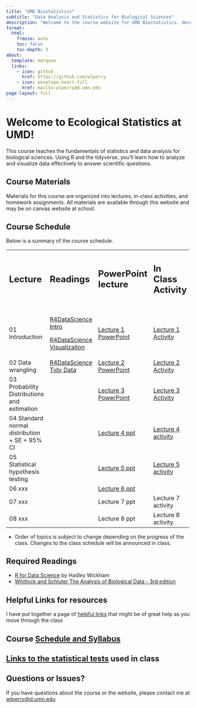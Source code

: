```yaml
---
title: "UMD Biostatistics"
subtitle: "Data Analysis and Statistics for Biological Sciences"
description: "Welcome to the course website for UMD Biostatistics. Here you'll find the syllabus, schedule, lecture materials, activities, and assignments."
format: 
  html:
    freeze: auto
    toc: false
    toc-depth: 3
about:
  template: marquee
  links:
    - icon: github
      href: https://github.com/wlperry
    - icon: envelope-heart-fill
      href: mailto:wlperry@d.umn.edu
page-layout: full
---
```


# Welcome to Ecological Statistics at UMD!

This course teaches the fundamentals of statistics and data analysis for biological sciences. Using R and the tidyverse, you'll learn how to analyze and visualize data effectively to answer scientific questions.

## Course Materials

Materials for this course are organized into lectures, in-class activities, and homework assignments. All materials are available through this website and may be on canvas website at school.

## Course Schedule

Below is a summary of the course schedule.

+-----------------------------------------------+---------------------------------------------------------------------------+--------------------------------------------------------------------------+--------------------------------------------------------------------------------+----------------------------------------------------------------+----------+
| ## **Lecture**                                | ## **Readings**                                                           | ## **PowerPoint lecture**                                                | ## **In Class Activity**                                                       | ## **Homework**                                                |          |
|                                               |                                                                           |                                                                          |                                                                                |                                                                |          |
| ##                                            | ##                                                                        | ##                                                                       | ##                                                                             | ##                                                             |          |
+-----------------------------------------------+---------------------------------------------------------------------------+--------------------------------------------------------------------------+--------------------------------------------------------------------------------+----------------------------------------------------------------+----------+
| 01 Introduction                               | [R4DataScience Intro](https://r4ds.hadley.nz/intro.html)                  | [Lecture 1 PowerPoint](lectures/lecture_01/01_1_lecture_powerpoint.qmd)  | [Lecture 1 Activity](lectures/lecture_01/01_2_class_activity_pine_needles.qmd) | [Week 1 Homework](lectures/lecture_01/01_03_take_homework.qmd) |          |
|                                               |                                                                           |                                                                          |                                                                                |                                                                |          |
|                                               | [R4DataScience Visualizaiton](https://r4ds.hadley.nz/data-visualize.html) |                                                                          |                                                                                |                                                                |          |
+-----------------------------------------------+---------------------------------------------------------------------------+--------------------------------------------------------------------------+--------------------------------------------------------------------------------+----------------------------------------------------------------+----------+
| 02 Data wrangling                             | [R4DataScience Tidy Data](https://r4ds.hadley.nz/data-tidy.html)          | [Lecture 2 PowerPoint](lectures/lecture_02/02_01_lecture_powerpoint.qmd) | [Lecture 2 Activity](lectures/lecture_02/02_02_class_activity.qmd)             |                                                                |          |
+-----------------------------------------------+---------------------------------------------------------------------------+--------------------------------------------------------------------------+--------------------------------------------------------------------------------+----------------------------------------------------------------+----------+
| 03 Probability Distributions and estimation   |                                                                           | [Lecture 3 PowerPoint](lectures/lecture_03/03_01_lecture_powerpoint.qmd) | [Lecture 3 Activity](lectures/lecture_03/03_02_class_activity.qmd)             | [Week 2 Homework](lectures/lecture_03/03_03_homework.qmd)      |          |
+-----------------------------------------------+---------------------------------------------------------------------------+--------------------------------------------------------------------------+--------------------------------------------------------------------------------+----------------------------------------------------------------+----------+
| 04 Standard normal distribution + SE + 95% CI |                                                                           | [Lecture 4 ppt](lectures/lecture_04/04_01_lecture_powerpoint.qmd)        | [Lecture 4 activity](lectures/lecture_04/04_02_class_activity.qmd)             |                                                                |          |
+-----------------------------------------------+---------------------------------------------------------------------------+--------------------------------------------------------------------------+--------------------------------------------------------------------------------+----------------------------------------------------------------+----------+
| 05 Statistical hypothesis testing             |                                                                           | [Lecture 5 ppt](lectures/lecture_05/05_01_lecture_powerpoint.qmd)        | [Lecture 5 activity](lectures/lecture_05/05_02_class_activity.qmd)             | [Week 3 Homework](lectures/lecture_05/05_03_homework.qmd)      |          |
+-----------------------------------------------+---------------------------------------------------------------------------+--------------------------------------------------------------------------+--------------------------------------------------------------------------------+----------------------------------------------------------------+----------+
| 06 xxx                                        |                                                                           | [Lecture 6 ppt](lectures/lecture_06/06_01_lecture_powerpoint.qmd)        |                                                                                |                                                                |          |
+-----------------------------------------------+---------------------------------------------------------------------------+--------------------------------------------------------------------------+--------------------------------------------------------------------------------+----------------------------------------------------------------+----------+
| 07 xxx                                        |                                                                           | Lecture 7 ppt                                                            | Lecture 7 activity                                                             | Week 5 Homework                                                |          |
+-----------------------------------------------+---------------------------------------------------------------------------+--------------------------------------------------------------------------+--------------------------------------------------------------------------------+----------------------------------------------------------------+----------+
| 08 xxx                                        |                                                                           | Lecture 8 ppt                                                            | Lecture 8 activity                                                             |                                                                |          |
+-----------------------------------------------+---------------------------------------------------------------------------+--------------------------------------------------------------------------+--------------------------------------------------------------------------------+----------------------------------------------------------------+----------+

-   Order of topics is subject to change depending on the progress of the class. Changes to the class schedule will be announced in class.

## Required Readings

-   [R for Data Science](https://r4ds.hadley.nz/) by Hadley Wickham
-   [Whitlock and Schluter The Analysis of Biological Data - 3rd edition](https://store.macmillanlearning.com/us/product/The-Analysis-of-Biological-Data/p/131922623X?srsltid=AfmBOoqRmMWAOsajlUfAZPt1_UGqjmpPzMg-XAgjFhp5oP3mFNKUCw-w)

## Helpful Links for resources

I have put together a page of [helpful links](links.qmd) that might be of great help as you move through the class

## Course [Schedule and Syllabus](syllabus.qmd)

## [Links to the statistical tests](test_details.qmd) used in class

## Questions or Issues?

If you have questions about the course or the website, please contact me at [wlperry\@d.umn.edu](mailto:wlperry@d.umn.edu)
